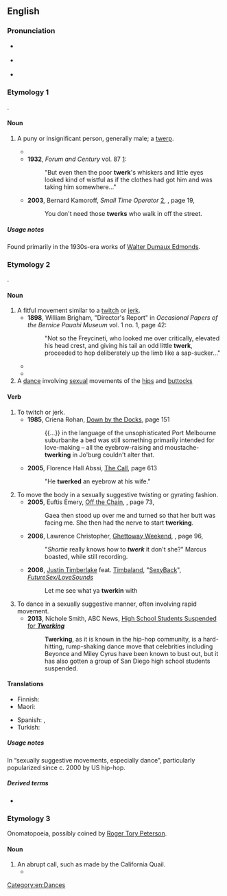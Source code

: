 ==English==

===Pronunciation===
* {{a|GenAm}} {{IPA|/twɝk/|lang=en}}
* {{a|RP}} {{IPA|/twɜːk/|lang=en}}
* {{rhymes|ɜː(ɹ)k|lang=en}}

===Etymology 1===
{{blend|en|twerp|jerk}}.

====Noun====
{{en-noun}}

# {{lb|en|slang|dated|US}} A puny or insignificant person, generally male; a [[twerp]].
#* {{quote-text|lang=en|year=1930|author=[[w:Walter D. Edmonds|Walter Dumaux Edmonds]]|title=The Big Barn|page=207|passage="'...but when they load a pack onto you, what'll you do? A little '''twerk''' like you?'"}}
#* '''1932''', ''Forum and Century'' vol. 87 [http://books.google.com/books?ei=fz75RqyPOoWcpgKW19m0Dw]:
#*: "But even then the poor '''twerk''''s whiskers and little eyes looked kind of wistful as if the clothes had got him and was taking him somewhere..."
#* '''2003''', Bernard Kamoroff, ''Small Time Operator'' [http://books.google.com/books?id=9qlizjnOrVcC], {{ISBN|0917510186}}, page 19,
#*: You don't need those '''twerks''' who walk in off the street.

=====Usage notes=====
Found primarily in the 1930s-era works of [[w:Walter D. Edmonds|Walter Dumaux Edmonds]].

===Etymology 2===
{{wikipedia|Twerking}}
{{blend|en|twitch|jerk}}.

====Noun====
{{en-noun}}

# A fitful movement similar to a [[twitch]] or [[jerk]].
#* '''1898''', William Brigham, "Director's Report" in ''Occasional Papers of the Bernice Pauahi Museum'' vol. 1 no. 1, page 42:
#*: "Not so the Freycineti, who looked me over critically, elevated his head crest, and giving his tail an odd little '''twerk''', proceeded to hop deliberately up the limb like a sap-sucker..."
#* {{quote-text|lang=en|year=1920|author=Lilian C. McNamara Garis|title=The Girl Scouts at Sea Crest: Or, The Wig Wag Rescue|page=86|url=http://books.google.com/books?id=ulYCAAAAYAAJ],|passage="I hardly realize it yet that you are my really truly coz," and she gave the girl's long, brown braids a familiar '''twerk'''.}}
#* {{quote-text|lang=en|year=1950|author=Robert S. Close|title=Love Me Sailor|page=86|url=http://books.google.com/books?id=ySdBAAAAIAAJ],|passage=With a quick '''twerk''' at her shift, the girl lifted it to her rounded belly, and squatted nakedly on his lap.}}
# A [[dance]] involving [[sexual]] movements of the [[hip]]s and [[buttock]]s

====Verb====
{{en-verb}}

# To twitch or jerk.
#* '''1985''', Criena Rohan, [http://books.google.com/books?id=ausNAAAAIAAJ Down by the Docks], page 151
#*: {{...}} in the language of the unsophisticated Port Melbourne suburbanite a bed was still something primarily intended for love-making – all the eyebrow-raising and moustache-'''twerking''' in Jo'burg couldn't alter that.
#* '''2005''', Florence Hall Abssi, [http://books.google.com/books?id=OyAkYG9lwD4C The Call], page 613
#*: "He '''twerked''' an eyebrow at his wife."
# To move the body in a sexually suggestive twisting or gyrating fashion.
#* '''2005''', Euftis Emery, [http://books.google.com/books?id=Ib1vEpY4TpwC Off the Chain], {{ISBN|1411630475}}, page 73,
#*: Gaea then stood up over me and turned so that her butt was facing me. She then had the nerve to start '''twerking'''.
#* '''2006''', Lawrence Christopher, [http://books.google.com/books?id=gOPfQEdpxkwC Ghettoway Weekend], {{ISBN|0971227845}}, page 96,
#*: "''Shortie'' really knows how to '''''twerk''''' it don't she?" Marcus boasted, while still recording.
#* '''2006''', [[w:Justin Timberlake|Justin Timberlake]] feat. [[w:Timbaland|Timbaland]], "[[w:SexyBack|SexyBack]]", ''[[w:FutureSex/LoveSounds|FutureSex/LoveSounds]]''
#*: Let me see what ya '''twerkin''' with
# To dance in a sexually suggestive manner, often involving rapid movement.
#* '''2013''', Nichole Smith, ABC News, [http://abcnews.go.com/blogs/headlines/2013/05/high-school-students-suspended-for-twerking High School Students Suspended for '''''Twerking''''']
#*: '''Twerking''', as it is known in the hip-hop community, is a hard-hitting, rump-shaking dance move that celebrities including Beyonce and Miley Cyrus have been known to bust out, but it has also gotten a group of San Diego high school students suspended.

====Translations====
{{trans-top|to move the body in a suggestive manner}}
* Finnish: {{t+|fi|twerkata}}
* Maori: {{t|mi|tīonioni}}
{{trans-mid}}
* Spanish: {{t+|es|perrear}}, {{t+|es|sandunguear}}
* Turkish: {{t|tr|şeveke}}
{{trans-bottom}}

=====Usage notes=====
In “sexually suggestive movements, especially dance”, particularly popularized since c. 2000 by US hip-hop.

=====Derived terms=====
* {{l|en|twerker}}

===Etymology 3===
Onomatopoeia, possibly coined by [[w:Roger Tory Peterson|Roger Tory Peterson]].

====Noun====
{{en-noun}}

# An abrupt call, such as made by the California Quail.
#* {{quote-book|lang=en|year=1961|author=Roger Tory Peterson|title=A Field Guide to Western Birds|url=http://books.google.com/books?id=Pv2jn2dQCaEC|page=67|passage=Note of male on territory, a loud kurr or '''twerk'''.}}

[[Category:en:Dances]]